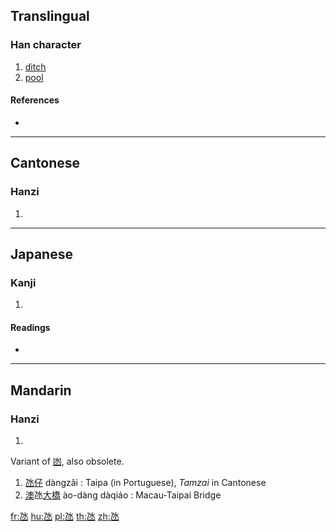 ==Translingual==

===Han character===
{{Han char|rn=85|rad=水|as=01|sn=5|four=|canj=NE,XNE}}

# [[ditch]]
# [[pool]]

====References====
* {{Han ref|kx=0603.051|dkj=17091|hdz=31546.060|uh=6C39|ud=27705}}

----

==Cantonese==

===Hanzi===
{{yue-hanzi|jyut=|y=tam5}}

# {{defn|lang=yue|sort=水01}}

----

==Japanese==

===Kanji===
{{ja-kanji|grade=|rs=水01}}

# {{defn|lang=ja|sort=水01}}

====Readings====
* {{ja-readings|on=[[かん]] (kan)|kun=[[ためいけ]] (tameike)}}

----

==Mandarin==

===Hanzi===
{{cmn-hanzi|pin=[[dàng]] ([[dang4]])|wg=tang<sup>4</sup>}}

# {{defn|lang=cmn|sort=水01}}

Variant of [[凼]], also obsolete.
# [[氹仔]] dàngzǎi : Taipa (in Portuguese), ''Tamzai'' in Cantonese
# [[澳]]氹[[大]][[橋]] ào-dàng dàqiáo : Macau-Taipai Bridge

[[fr:氹]]
[[hu:氹]]
[[pl:氹]]
[[th:氹]]
[[zh:氹]]